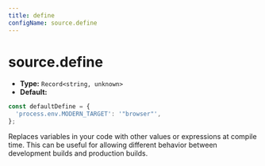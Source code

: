 ```yaml
---
title: define
configName: source.define
---
```


# source.define

- **Type:** `Record<string, unknown>`
- **Default:**

```ts
const defaultDefine = {
  'process.env.MODERN_TARGET': '"browser"',
};
```

Replaces variables in your code with other values or expressions at compile time. This can be useful for allowing different behavior between development builds and production builds.


<RsbuildConfig configName="source.define" />
